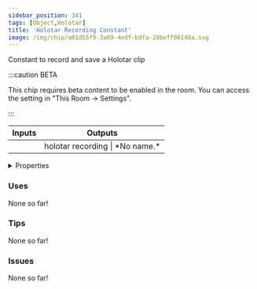 ```yaml
---
sidebar_position: 341
tags: [Object,Holotar]
title: 'Holotar Recording Constant'
image: /img/chip/a01d55f9-3a69-4edf-bdfa-20beff06148a.svg
---
```


Constant to record and save a Holotar clip

:::caution BETA

This chip requires beta content to be enabled in the room. You can access the setting in "This Room -> Settings".

:::

<IChip uuid="a01d55f9-3a69-4edf-bdfa-20beff06148a"/>

<table><thead><tr><th>Inputs</th><th>Outputs</th></tr></thead><tbody><tr><td /><td>holotar recording | *No name.*</td></tr></tbody></table>

<details>
  <summary>Properties</summary>
  <div>
    <div>
    <table>
      <tbody>
        <tr>
          <td>Is beta required?</td>
          <td>Yes</td>
        </tr>
        <tr>
          <td>Is chip a trolling risk?</td>
          <td>No</td>
        </tr>
        <tr>
          <td>Is chip a role assignment risk?</td>
          <td>No</td>
        </tr>
        <tr>
          <td>Chip UUID</td>
          <td>a01d55f9-3a69-4edf-bdfa-20beff06148a</td>
        </tr>
        <tr>
          <td>Room availability</td>
          <td>Available everywhere</td>
        </tr>
      </tbody>
    </table>
    </div>
  </div>
</details>

### Uses

None so far!

### Tips

None so far!

### Issues

None so far!